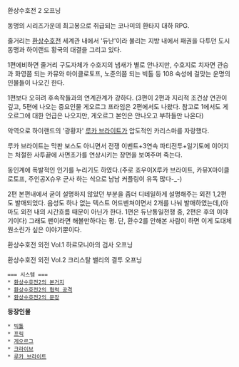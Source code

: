 {{{#!html
<iframe width="560" height="315" src="//www.youtube.com/embed/30VQizr8_Ow" frameborder="0" allowfullscreen></iframe>
}}}
환상수호전 2 오프닝

동명의 시리즈가운데 최고봉으로 취급되는 코나미의 환타지 대하 RPG.

줄거리는 [[환상수호전]] 세계관 내에서 '듀난'이라 불리는 지방 내에서 패권을 다투던 도시동맹과 하이랜드 황국의 대결을 그리고 있다.

1편에비하면 줄거리 구도자체가 수호지의 냄새가 별로 안나지만, 수호지로 치자면 관승과 화영쯤 되는 카뮤와 마이클로토프, 노준의쯤 되는 빅톨 등 108 숙성에 걸맞는 운명의 인물들이 나오긴 한다.

1편보다 오히려 후속작들과의 연계관계가 강하다.
(3편이 2편과 지리적 조건상 연관이 깊고, 5편에 나오는 중요인물 게오르그 프라임은 2편에서도 나왔다. 참고로 1에서도 게오르그에 대한 언급은 나오지만, 게오르그 본인은 안나오고 부하들만 나온다)

악역으로 하이랜드의 '광황자' [[루카 브라이트]]가 압도적인 카리스마를 자랑했다.

루카 브라이트는 막판 보스도 아니면서 전쟁 이벤트+3연속 파티전투+일기토에 이어지는 처절한 사투끝에 사면초가를 연상시키는 장면을 보여주며 죽는다.

동인계에 폭발적인 인기를 누리기도 하였다.(주로 죠우이X루카 브라이트, 카뮤X마이클로토프, 주인공X슈우 군사 하는 식으로 남남 커플링이 유독 많다-_-)

2편 본편내에서 굳이 설명하지 않았던 부분을 좀더 디테일하게 설명해주는 외전 1,2편도 발매되었다.
음성도 하나 없는 텍스트 어드벤쳐이면서 2개를 나눠 발매하였는데,(아마도 외전 내의 시간흐름 때문이 아닌가 한다. 1편은 듀난통일전쟁 중, 2편은 후의 이야기이다) 그래도 팬이라면 해볼만하다는 평.
단, 환수2를 안해본 사람이 하면 이게 도대체 뭔소린가 싶은 이야기뿐이다.

{{{#!html
<iframe width="560" height="315" src="//www.youtube.com/embed/P_gu872RsBg" frameborder="0" allowfullscreen></iframe>
}}}
환상수호전 외전 Vol.1 하르모니아의 검사 오프닝

{{{#!html
<iframe width="560" height="315" src="//www.youtube.com/embed/ct6LkS0xbp0" frameborder="0" allowfullscreen></iframe>
}}}
환상수호전 외전 Vol.2 크리스탈 밸리의 결투 오프닝 

 === 시스템 === 
 * [[환상수호전2의 본거지]]
 * [[환상수호전2의 협력 공격]]
 * [[환상수호전2의 문장]]

'''등장인물'''
 * [[빅톨]]
 * [[프릭]] 
 * [[게오르그]]
 * [[크라이브]]
 * [[루카 브라이트]]
